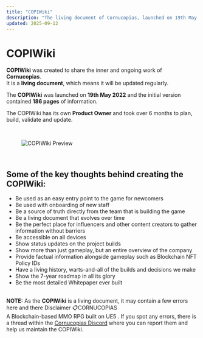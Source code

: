 ```yaml
---
title: "COPIWiki"
description: "The living document of Cornucopias, launched on 19th May 2022 with 186 pages of information."
updated: 2025-09-12
---
```


# COPIWiki  

**COPIWiki** was created to share the inner and ongoing work of **Cornucopias**.  
It is a **living document**, which means it will be updated regularly.  

The **COPIWiki** was launched on **19th May 2022** and the initial version contained **186 pages** of information.  

The COPIWiki has its own **Product Owner** and took over 6 months to plan, build, validate and update.  

</br>  

<figure>
  <img src="/images/copiwiki/copiwiki-cover.avif" alt="COPIWiki Preview"/>
</figure>  

</br>  

## Some of the key thoughts behind creating the COPIWiki:  

<ul className="styled-list">
  <li>Be used as an easy entry point to the game for newcomers</li>
  <li>Be used with onboarding of new staff</li>
  <li>Be a source of truth directly from the team that is building the game</li>
  <li>Be a living document that evolves over time</li>
  <li>Be the perfect place for influencers and other content creators to gather information without barriers</li>
  <li>Be accessible on all devices</li>
  <li>Show status updates on the project builds</li>
  <li>Show more than just gameplay, but an entire overview of the company</li>
  <li>Provide factual information alongside gameplay such as Blockchain NFT Policy IDs</li>
  <li>Have a living history, warts-and-all of the builds and decisions we make</li>
  <li>Show the 7-year roadmap in all its glory</li>
  <li>Be the most detailed Whitepaper ever built</li>
</ul>  

</br>  

<div className="note-box info transparent">
  <strong>NOTE:</strong> As the <b>COPIWiki</b> is a living document, it may contain a few errors here and there 
  <span className="tooltip">
    Disclaimer
    <span className="tooltip-text">📋CORNUCOPIAS<br/>A Blockchain-based MMO RPG built on UE5</span>
  </span>.  
  If you spot any errors, there is a thread within the <a href="https://discord.gg/cornucopias">Cornucopias Discord</a> where you can report them and help us maintain the COPIWiki.  
</div>

<style>
.tooltip {
  position: relative;
  display: inline-block;
  cursor: help;
  color: #f59e0b;
  text-decoration: underline;
}

.tooltip .tooltip-text {
  visibility: hidden;
  width: 220px;
  background-color: rgba(15, 23, 42, 0.95); /* لون غامق شفاف */
  color: #f5f5f5;
  text-align: left;
  border-radius: 0.5rem;
  padding: 0.6rem;
  position: absolute;
  z-index: 1;
  bottom: 125%; /* يظهر فوق النص */
  left: 50%;
  transform: translateX(-50%);
  opacity: 0;
  transition: opacity 0.25s;
  font-size: 0.875rem;
  line-height: 1.4;
  white-space: normal;
}

.tooltip .tooltip-text::after {
  content: "";
  position: absolute;
  top: 100%; /* أسفل المربع */
  left: 50%;
  margin-left: -5px;
  border-width: 5px;
  border-style: solid;
  border-color: rgba(15, 23, 42, 0.95) transparent transparent transparent;
}

.tooltip:hover .tooltip-text {
  visibility: visible;
  opacity: 1;
}
</style>


